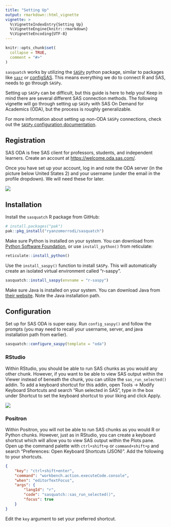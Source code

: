 ```yaml
---
title: "Setting Up"
output: rmarkdown::html_vignette
vignette: >
  %\VignetteIndexEntry{Setting Up}
  %\VignetteEngine{knitr::rmarkdown}
  %\VignetteEncoding{UTF-8}
---
```


```r
knitr::opts_chunk$set(
  collapse = TRUE,
  comment = "#>"
)
```

`sasquatch` works by utilizing the [`SASPy`](https://sassoftware.github.io/SASPy/) python package, similar to packages like [`sasr`](https://github.com/insightsengineering/sasr) or [configSAS](https://github.com/baselr/configSAS). This means everything we do to connect R and SAS, needs to go through `SASPy`.

Setting up `SASPy` can be difficult, but this guide is here to help you! Keep in mind there are several different SAS connection methods. The following vignette will go through setting up `SASPy` with SAS On Demand for Academics (ODA), but the process is roughly generalizable.

For more information about setting up non-ODA `SASPy` connections, check out the [`SASPy` configuration documentation](https://sassoftware.github.io/SASPy/configuration.html#).

## Registration

SAS ODA is free SAS client for professors, students, and independent learners. Create an account at <https://welcome.oda.sas.com/>.

Once you have set up your account, log in and note the ODA server (in the picture below United States 2) and your username (under the email in the profile dropdown). We will need these for later.

![](images/sas_oda.png)

## Installation

Install the `sasquatch` R package from GitHub:

```r
# install.packages("pak")
pak::pkg_install("ryanzomorrodi/sasquatch")
```

Make sure Python is installed on your system. You can download from [Python Software Foundation](https://www.python.org/downloads'), or use `install_python()` from reticulate:

```r
reticulate::install_python()
```

Use the `install_saspy()` function to install `SASPy`. This will automatically create an isolated virtual environment called "r-saspy".

```r
sasquatch::install_saspy(envname = "r-saspy")
```

Make sure Java is installed on your system. You can download Java from [their website](https://www.java.com/en/download/). Note the Java installation path.

## Configuration

Set up for SAS ODA is super easy. Run `config_saspy()` and follow the prompts (you may need to recall your username, server, and java installation path from earlier).

```r
sasquatch::configure_saspy(template = "oda")
```

### RStudio

Within RStudio, you should be able to run SAS chunks as you would any other chunk. However, if you want to be able to view SAS output within the Viewer instead of beneath the chunk, you can utilize the `sas_run_selected()` addin. To add a keyboard shortcut for this addin, open Tools -\> Modify Keyboard Shortcuts and search "Run selected in SAS", type in the box under Shortcut to set the keyboard shortcut to your liking and click Apply.

![](images/rstudio_shrtcts.png)

### Positron

Within Positron, you will not be able to run SAS chunks as you would R or Python chunks. However, just as in RStudio, you can create a keyboard shortcut which will allow you to view SAS output within the Plots pane. Open up the command palette with `ctrl+shift+p` or `command+shift+p` and search "Preferences: Open Keyboard Shortcuts (JSON)". Add the following to your shortcuts.

``` json
{
    "key": "ctrl+shift+enter",
    "command": "workbench.action.executeCode.console",
    "when": "editorTextFocus",
    "args": {
        "langId": "r",
        "code": "sasquatch::sas_run_selected()",
        "focus": true
    }
}
```

Edit the `key` argument to set your preferred shortcut.